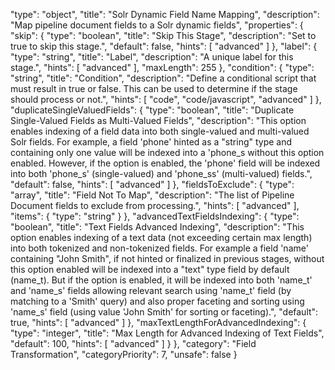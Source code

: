   "type": "object",
  "title": "Solr Dynamic Field Name Mapping",
  "description": "Map pipeline document fields to a Solr dynamic fields",
  "properties": {
    "skip": {
      "type": "boolean",
      "title": "Skip This Stage",
      "description": "Set to true to skip this stage.",
      "default": false,
      "hints": [
        "advanced"
      ]
    },
    "label": {
      "type": "string",
      "title": "Label",
      "description": "A unique label for this stage.",
      "hints": [
        "advanced"
      ],
      "maxLength": 255
    },
    "condition": {
      "type": "string",
      "title": "Condition",
      "description": "Define a conditional script that must result in true or false. This can be used to determine if the stage should process or not.",
      "hints": [
        "code",
        "code/javascript",
        "advanced"
      ]
    },
    "duplicateSingleValuedFields": {
      "type": "boolean",
      "title": "Duplicate Single-Valued Fields as Multi-Valued Fields",
      "description": "This option enables indexing of a field data into both single-valued and multi-valued Solr fields. For example, a field 'phone' hinted as a \"string\" type and containing only one value will be indexed into a 'phone_s without this option enabled. However, if the option is enabled, the 'phone' field will be indexed into both 'phone_s' (single-valued) and 'phone_ss' (multi-valued) fields.",
      "default": false,
      "hints": [
        "advanced"
      ]
    },
    "fieldsToExclude": {
      "type": "array",
      "title": "Field Not To Map",
      "description": "The list of Pipeline Document fields to exclude from processing.",
      "hints": [
        "advanced"
      ],
      "items": {
        "type": "string"
      }
    },
    "advancedTextFieldsIndexing": {
      "type": "boolean",
      "title": "Text Fields Advanced Indexing",
      "description": "This option enables indexing of a text data (not exceeding certain max length) into both tokenized and non-tokenized fields. For example a field 'name' containing \"John Smith\", if not hinted or finalized in previous stages, without this option enabled will be indexed into a \"text\" type field by default (name_t). But if the option is enabled, it will be indexed into both 'name_t' and 'name_s' fields allowing relevant search using 'name_t' field (by matching to a 'Smith' query) and also proper faceting and sorting using 'name_s' field (using value 'John Smith' for sorting or faceting).",
      "default": true,
      "hints": [
        "advanced"
      ]
    },
    "maxTextLengthForAdvancedIndexing": {
      "type": "integer",
      "title": "Max Length for Advanced Indexing of Text Fields",
      "default": 100,
      "hints": [
        "advanced"
      ]
    }
  },
  "category": "Field Transformation",
  "categoryPriority": 7,
  "unsafe": false
}
